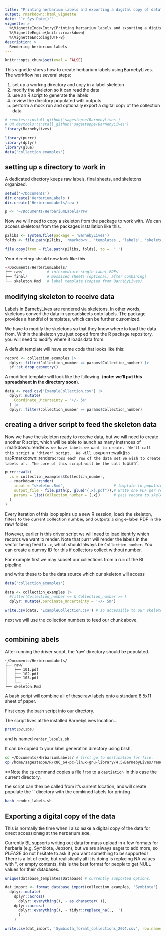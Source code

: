 ```yaml
---
title: "Printing herbarium labels and exporting a digital copy of data"
output: rmarkdown::html_vignette
date: "`r Sys.Date()`"
vignette: >
  %\VignetteIndexEntry{Printing herbarium labels and exporting a digital copy of data}
  %\VignetteEngine{knitr::rmarkdown}
  %\VignetteEncoding{UTF-8}
description: >
  Rendering herbarium labels
---
```


```r
knitr::opts_chunk$set(eval = FALSE)
```

This vignette shows how to create herbarium labels using BarnebyLives.
The workflow has several steps:

1) set up a working directory and copy in a label skeleton
2) modify the skeleton so it can read the data
3) use an R script to generate the labels
4) review the directory populated with outputs
5)  perform a mock run and optionally export a digital copy of the collection data 

```r
# remotes::install_github('sagesteppe/BarnebyLives') 
# OR devtools::install_github('sagesteppe/BarnebyLives')
library(BarnebyLives)

library(purrr)
library(dplyr)
library(glue)
data('collection_examples')
```

## setting up a directory to work in 

A dedicated directory keeps raw labels, final sheets, and skeletons organized.

```r
setwd('~/Documents')
dir.create('HerbariumLabels')
dir.create('HerbariumLabels/raw')

p <- '~/Documents/HerbariumLabels/raw'
```

Now we will need to copy a skeleton from the package to work with. 
We can access skeletons from the packages installation like this. 
```r
p2libs <- system.file(package = 'BarnebyLives')
folds <- file.path(p2libs, 'rmarkdown', 'templates', 'labels', 'skeleton', 'skeleton.Rmd')

file.copy(from = file.path(p2libs, folds), to =  '.')
```

Your directory should now look like this. 
```r
~/Documents/HerbariumLabels/
├── raw/           # intermediate single-label PDFs
├── final/         # mosaiced sheets (optional, after combining)
└── skeleton.Rmd   # label template (copied from BarnebyLives)
```

## modifying skeleton to receive data

Labels in BarnebyLives are rendered via skeletons. 
In other words, skeletons convert the data in spreadsheets onto labels. 
The package provides a handful of templates, which can be further customized. 

We have to modify the skeletons so that they know where to load the data from. 
Within the skeleton you just copied from the R package repository, you will need to modify where it loads data from. 

A default template will have some code that looks like this:
```r
record <- collection_examples |>
  dplyr::filter(Collection_number == params$Collection_number) |>  
  sf::st_drop_geometry()
```

A modified template will look like the following. 
(**note: we'll put this spreadsheet in the directory soon**). 

```r
data <- read.csv("ExampleCollection.csv") |>
  dplyr::mutate(
    Coordinate_Uncertainty = "+/- 5m"
  ) |>
  dplyr::filter(Collection_number == params$Collection_number)
```

## creating a driver script to feed the skeleton data

Now we have the skeleton ready to receive data, but we will need to create another R script, which will be able to launch as many instances of `r`markdown::render` as we have labels we want to create. 
We'll call this script a 'driver' script. 
We will use `purrr::walk()` to map `Rmarkdown::render` across each row of the data set we wish to create labels of. 
The core of this script will be the call to `purrr`. 

```r
purrr::walk(
  .x = collection_examples$Collection_number,
  ~ rmarkdown::render(
    input = "skeleton.Rmd",                      # template to populate
    output_file = file.path(p, glue("{.x}.pdf")),# write one PDF per record
    params = list(Collection_number = {.x})      # pass record to skeleton
  )
)
```

Every iteration of this loop spins up a new R session, loads the skeleton, filters to the current collection number, and outputs a single-label PDF in the raw/ folder.

However, earlier in this driver script we will need to load identify which records we want to render. 
Note that purrr will render the labels in the vector being feed to `.x`, which should always be `Collection_number`. 
You can create a dummy ID for this if collectors collect without number. 

For example first we may subset our collections from a run of the BL pipeline 

and write these to be the data source which our skeleton will access

```r

data('collection_examples')

data <- collection_examples |>
  #filter(Collection_number <= & Collection_number >= )
  dplyr::mutate(Coordinate_Uncertainty = '+/- 5m') 

write.csv(data, 'ExampleCollection.csv') # so accessible to our skeleton
```

next we will use the collection numbers to feed our chunk above. 
```r

```


## combining labels

After running the driver script, the 'raw' directory should be populated. 

```
~/Documents/HerbariumLabels/
├── raw/
│   ├── 101.pdf
│   ├── 102.pdf
│   ├── 103.pdf
│   └── ...
└── skeleton.Rmd
```

A bash script will combine all of these raw labels onto a standard 8.5x11 sheet of paper. 

First copy the bash script into our directory. 

The script lives at the installed BarnebyLives location... 

```r
print(p2libs)
```
and is named `render_labels.sh`

It can be copied to your label generation directory using bash. 

```sh
cd ~/Documents/HerbariumLabels/ # first go to destination for file. 
cp /home/sagesteppe/R/x86_64-pc-linux-gnu-library/4.5/BarnebyLives/render_labels.sh .
```

**Note the `cp` command copies a file `from` to a `destiation`, in this case the current directory. 

the script can then be called from it's current location, and will create populate the `` directory with the combined labels for printing

```sh
bash render_labels.sh 
```

## Exporting a digital copy of the data

This is normally the time when I also make a digital copy of the data for direct accessioning at the herbarium side. 

Currently BL supports writing out data for mass upload in a few formats for herbaria (e.g. Symbiota, Jepson), but we are always eager to add more, so *PLEASE* do not hesitate to ask if you want something to be supported!
There is a lot of code, but realistically all it is doing is replacing NA values with '', or empty contents, this is the best format for people to get NULL values for their databases. 

```r
unique(database_templates$Database) # currently supported options. 

dat_import <- format_database_import(collection_examples, 'Symbiota') |> 
  dplyr::mutate( 
    dplyr::across( 
      dplyr::everything(), ~ as.character(.)), 
    dplyr::across(
      dplyr::everything(), ~ tidyr::replace_na(., '')
      )
    )  

write.csv(dat_import, 'Symbiota_format_collections_2024.csv', row.names = F)
```
